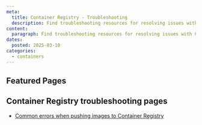 ```yaml
---
meta:
  title: Container Registry - Troubleshooting
  description: Find troubleshooting resources for resolving issues with Container Registry.
content:
  paragraph: Find troubleshooting resources for resolving issues with Container Registry.
dates:
  posted: 2025-03-10
categories:
  - containers
---
```


<ProductHeader
  productName="Container Registry troubleshooting"
  productLogo="containerRegistry"
  description="Learn how to fix the most common issues with Scaleway's Container Registry."
/>

## Featured Pages

<Grid>
    <DefaultCard
      title="Container Registry FAQ"
      description="General info on Container Registry."
      url="/container-registry/faq/"
      label="See more"
    />
    <DefaultCard
      title="Common errors when pushing images to Container Registry"
      description="Troubleshoot issues that may prevent you from pushing images to Scaleway's Container Registry."
      url="/container-registry/troubleshooting/common-errors-when-pushing-images-to-container-registry/"
      label="See more"
    />
    <DefaultCard
      title="Container Registry API documentation"
      description="Learn how to interact with Container Registry using the API."
      url="https://www.scaleway.com/en/developers/api/registry/"
      label="See more"
    />
</Grid>


## Container Registry troubleshooting pages

- [Common errors when pushing images to Container Registry](/container-registry/troubleshooting/common-errors-when-pushing-images-to-container-registry/)
